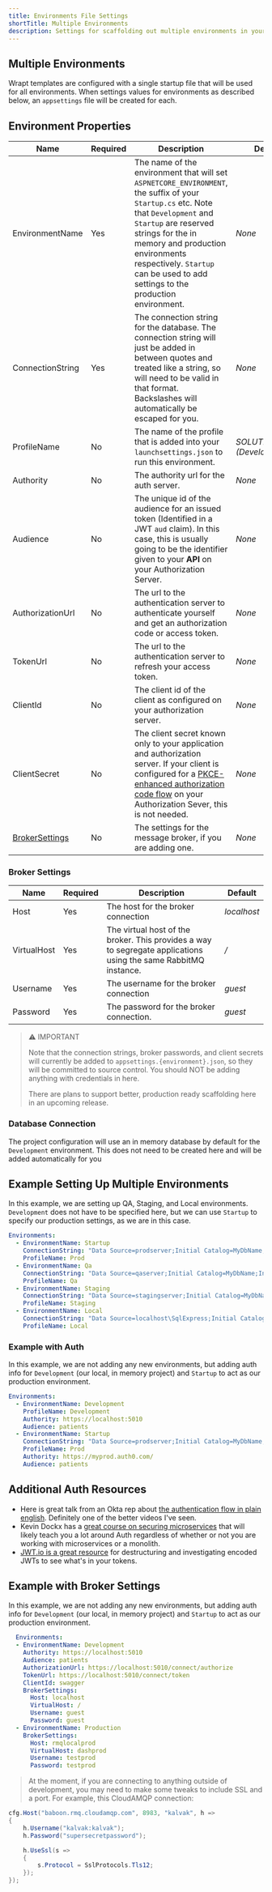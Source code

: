 ```yaml
---
title: Environments File Settings
shortTitle: Multiple Environments
description: Settings for scaffolding out multiple environments in your Web API.
---
```


## Multiple Environments

Wrapt templates are configured with a single startup file that will be used for all environments. When settings values for environments as described below, 
an `appsettings` file will be created for each. 

## Environment Properties

| Name             | Required | Description                                                  | Default |
| ---------------- | -------- | ------------------------------------------------------------ | ------- |
| EnvironmentName  | Yes      | The name of the environment that will set `ASPNETCORE_ENVIRONMENT`, the suffix of your `Startup.cs` etc. Note that `Development` and `Startup` are reserved strings for the in memory and production environments respectively. `Startup` can be used to add settings to the production environment. | *None*  |
| ConnectionString | Yes      | The connection string for the database. The connection string will just be added in between quotes and treated like a string, so will need to be valid in that format. Backslashes will automatically be escaped for you. | *None*  |
| ProfileName      | No       | The name of the profile that is added into your `launchsettings.json` to run this environment. | *SOLUTIONNAME (Development)*  |
| Authority        | No       | The authority url for the auth server. | *None*  |
| Audience         | No       | The unique id of the audience for an issued token (Identified in a JWT `aud` claim). In this case, this is usually going to be the identifier given to your **API** on your Authorization Server. | *None*  |
| AuthorizationUrl | No       | The url to the authentication server to authenticate yourself and get an authorization code or access token. | *None*  |
| TokenUrl         | No       | The url to the authentication server to refresh your access token. | *None*  |
| ClientId         | No       | The client id of the client as configured on your authorization server. | *None*  |
| ClientSecret     | No       | The client secret known only to your application and authorization server. If your client is configured for a [PKCE-enhanced authorization code flow](https://auth0.com/docs/flows/authorization-code-flow-with-proof-key-for-code-exchange-pkce) on your Authorization Sever, this is not needed.  | *None*  |
| [BrokerSettings](/docs/multiple-environments#broker-settings)    | No      | The settings for the message broker, if you are adding one. | *None*   |

### Broker Settings

| Name               | Required | Description                                                  | Default                          |
| ------------------ | -------- | ------------------------------------------------------------ | -------------------------------- |
| Host               | Yes      | The host for the broker connection                                   | *localhost*                           |
| VirtualHost        | Yes      | The virtual host of the broker. This provides a way to segregate applications using the same RabbitMQ instance. | */*                           |
| Username           | Yes      | The username for the broker connection                       | *guest*                           |
| Password           | Yes      | The password for the broker connection.                      | *guest*                           |

> ⚠️ IMPORTANT
>
> Note that the connection strings, broker passwords, and client secrets will currently be added to `appsettings.{environment}.json`, so they will be committed to source control. You should NOT be adding anything with credentials in here. 
>
> There are plans to support better, production ready scaffolding here in an upcoming release.

### Database Connection
The project configuration will use an in memory database by default for the `Development` environment. This does not need to be created here and will be added automatically for you 

## Example Setting Up Multiple Environments
In this example, we are setting up QA, Staging, and Local environments. `Development` does not have to be specified here, 
but we can use `Startup` to specify our production settings, as we are in this case. 
```yaml
Environments:
  - EnvironmentName: Startup
    ConnectionString: "Data Source=prodserver;Initial Catalog=MyDbName;Integrated Security=True;Encrypt=True;TrustServerCertificate=True;"
    ProfileName: Prod
  - EnvironmentName: Qa
    ConnectionString: "Data Source=qaserver;Initial Catalog=MyDbName;Integrated Security=True;Encrypt=True;TrustServerCertificate=True;"
    ProfileName: Qa
  - EnvironmentName: Staging
    ConnectionString: "Data Source=stagingserver;Initial Catalog=MyDbName;Integrated Security=True;Encrypt=True;TrustServerCertificate=True;"
    ProfileName: Staging
  - EnvironmentName: Local
    ConnectionString: "Data Source=localhost\SqlExpress;Initial Catalog=MyDbName;Integrated Security=True;Encrypt=True;TrustServerCertificate=True;"
    ProfileName: Local
```

### Example with Auth
In this example, we are not adding any new environments, but adding auth info for `Development` (our local, in memory project) and `Startup` to act as our production environment. 

```yaml
Environments:
  - EnvironmentName: Development
    ProfileName: Development
    Authority: https://localhost:5010
    Audience: patients
  - EnvironmentName: Startup
    ConnectionString: "Data Source=prodserver;Initial Catalog=MyDbName;Integrated Security=True;Encrypt=True;TrustServerCertificate=True;"
    ProfileName: Prod
    Authority: https://myprod.auth0.com/
    Audience: patients
```

## Additional Auth Resources
* Here is great talk from an Okta rep about [the authentication flow in plain english](https://www.youtube.com/watch?v=996OiexHze0&feature=youtu.be). Definitely one of the better videos I've seen.
* Kevin Dockx has a [great course on securing microservices](https://app.pluralsight.com/library/courses/securing-microservices-asp-dot-net-core/table-of-contents) that will likely teach you a lot around Auth regardless of whether or not you are working with microservices or a monolith.
* [JWT.io is a great resource](https://jwt.io/) for destructuring and investigating encoded JWTs to see what's in your tokens.


## Example with Broker Settings
In this example, we are not adding any new environments, but adding auth info for `Development` (our local, in memory project) and `Startup` to act as our production environment. 

```yaml
  Environments:
  - EnvironmentName: Development
    Authority: https://localhost:5010
    Audience: patients
    AuthorizationUrl: https://localhost:5010/connect/authorize
    TokenUrl: https://localhost:5010/connect/token
    ClientId: swagger
    BrokerSettings:
      Host: localhost
      VirtualHost: /
      Username: guest
      Password: guest
  - EnvironmentName: Production
    BrokerSettings:
      Host: rmqlocalprod
      VirtualHost: dashprod
      Username: testprod
      Password: testprod
```

> At the moment, if you are connecting to anything outside of development, you may need to make some tweaks to include SSL and a port. For example, this CloudAMQP connection:

```csharp
cfg.Host("baboon.rmq.cloudamqp.com", 8983, "kalvak", h =>
{
    h.Username("kalvak:kalvak");
    h.Password("supersecretpassword");

    h.UseSsl(s =>
    {
        s.Protocol = SslProtocols.Tls12;
    });
});

```